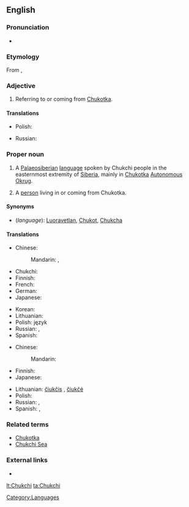 {{wikipedia}}
==English==

===Pronunciation===
* {{IPA|/ˈtʃuktʃiː/}}

===Etymology===
From {{etyl|ru}} {{term|чукчи||tr=čúkči|lang=ru|sc=Cyrl}}, {{singular}} {{term|чукча||tr=čúkča|lang=ru|sc=Cyrl}}

===Adjective===
{{en-adj|-}}

# Referring to or coming from [[Chukotka]].

====Translations====
{{trans-top|referring to Chukotka}}
* Polish: {{t|pl|czukocki|m}}
{{trans-mid}}
* Russian: {{t|ru|чукотский|tr=čukótskij}}
{{trans-bottom}}

===Proper noun===
{{en-noun|s|-}}

# {{uncountable}} A [[Palaeosiberian]] [[language]] spoken by Chukchi people in the easternmost extremity of [[Siberia]], mainly in [[Chukotka]] [[autonomous|Autonomous]] [[okrug|Okrug]].
# {{countable}} A [[person]] living in or coming from Chukotka.

====Synonyms====
* (''language''): [[Luoravetlan]], [[Chukot]], [[Chukcha]]

====Translations====
{{trans-top|language}}
* Chinese:
*: Mandarin: {{t|zh|楚科奇語|sc=Hani}}, {{t|zh|楚科奇语|tr=Chukēqí yǔ|sc=Hani}}
* Chukchi: {{tø|ckt|ԓыгъоравэтԓьэн йиԓыйиԓ|tr=lyg"oravetl'an jiljil}}
* Finnish: {{t|fi|tšuktšien}}
* French: {{t|fr|tchouktche|m}}
* German: {{t|de|Tschuktschisch|n}}
* Japanese: {{t|ja|チュクチ語|tr=Chukuchi-go|sc=Jpan}}
{{trans-mid}}
* Korean: {{t|ko|축치어|tr=Chukchi-eo|sc=Kore}}
* Lithuanian: {{t+|lt|čiukčių kalba|xs=Lithuanian}}
* Polish: język {{t|pl|czukocki|m}}
* Russian: {{t|ru|чукотский язык|m|tr=čukótskij jazýk|sc=Cyrl}}, {{t|ru|чукотский|m|tr=čukótskij|sc=Cyrl}}
* Spanish: {{t|es|chucoto|m}}
{{trans-bottom}}

{{trans-top|person from Chukotka}}
* Chinese:
*: Mandarin: {{t|zh|楚科奇人|tr=Chukēqí rén|sc=Hani}}
* Finnish: {{t|fi|tšuktšien}}
* Japanese: {{t|ja|チュクチ人|tr=Chukuchi-jin|sc=Jpan}}
{{trans-mid}}
* Lithuanian: [[čiukčis]] {{m}}, [[čiukčė]] {{f}}
* Polish: {{t|pl|Czukcza|m}}
* Russian: {{t+|ru|чукча|m|f|tr=čúkča}}, {{t|ru|чукчи|p|tr=čúkči|sc=Cyrl}}
* Spanish: {{t|es|chucoto|m}}, {{t|es|chucota|f}}
{{trans-bottom}}

===Related terms===
* [[Chukotka]]
* [[Chukchi Sea]]

===External links===
* {{ethnologue|code=ckt}}

[[Category:Languages]]

[[lt:Chukchi]]
[[ta:Chukchi]]